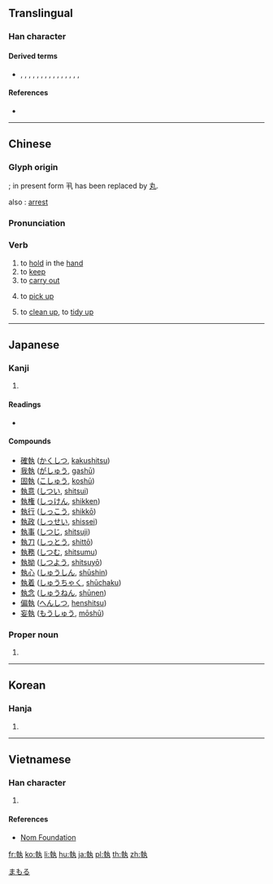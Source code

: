 {{character info/new}}
{{also|执}}
==Translingual==

===Han character===
{{Han char|rn=32|rad=土|as=08|sn=11|four=45417|canj=GJKNI|ids=⿰幸丸}}

====Derived terms====
* {{l|mul|蓻}}, {{l|mul|𢄢}}, {{l|mul|摯}}, {{l|mul|𡠗}}, {{l|mul|蟄}}, {{l|mul|鷙}}, {{l|mul|騺}}, {{l|mul|墊}}, {{l|mul|慹}}, {{l|mul|𩅀}}, {{l|mul|䙝}}, {{l|mul|𡪐}}, {{l|mul|謺}}, {{l|mul|𣊓}}, {{l|mul|䠟}}, {{l|mul|𦎷}}

====References====
* {{Han ref|kx=0231.090|dkj=05193|dj=0467.150|hdz=10457.050|uh=57F7|ud=22519|bh=B0F5|bd=45301}}

----

==Chinese==
{{zh-forms|s=执}}

===Glyph origin===
{{Han etym}}
{{Han compound|幸|丮|c1=p|c2=s|ls=psc}}; in present form 丮 has been replaced by [[丸]].

also {{liushu|p}}: [[arrest]]

===Pronunciation===
{{zh-pron
|m=zhí
|c=zap1
|mn=chip
|mc=y
|oc=y
|ma=
|cat=v
}}

===Verb===
{{zh-verb}}

# to [[hold]] in the [[hand]]
# to [[keep]]
# to [[carry out]]
# {{lb|zh|Cantonese}} to [[pick up]]
#: {{zh-l|執手尾}}
#: {{zh-x|我 想 攀登 火山，執 塊 石頭 用嚟 煎蛋|I want to climb a volcano, '''get''' a rock, and use it to fry an egg|C|ref={{w|zh:許冠傑|許冠傑}}, {{lang|zh|最緊要好玩}}}}
# {{lb|zh|Cantonese}} to [[clean up]], to [[tidy up]]

----

==Japanese==

===Kanji===
{{ja-kanji|grade=c|rs=土08}}

# {{defn|lang=ja|sort=土08}}

====Readings====
* {{ja-readings|goon=[[しゅう]] (shū)|kanon=[[しゅう]] (shū)|kanyoon=[[しつ]] (shitsu)|kun=[[とる]] (toru), [[とらえる]] (toraeru)}}

====Compounds====
* [[確執]] ([[かくしつ]], [[kakushitsu]])
* [[我執]] ([[がしゅう]], [[gashū]])
* [[固執]] ([[こしゅう]], [[koshū]])
* [[執意]] ([[しつい]], [[shitsui]])
* [[執権]] ([[しっけん]], [[shikken]])
* [[執行]] ([[しっこう]], [[shikkō]])
* [[執政]] ([[しっせい]], [[shissei]])
* [[執事]] ([[しつじ]], [[shitsuji]])
* [[執刀]] ([[しっとう]], [[shittō]])
* [[執務]] ([[しつむ]], [[shitsumu]])
* [[執拗]] ([[しつよう]], [[shitsuyō]])
* [[執心]] ([[しゅうしん]], [[shūshin]])
* [[執着]] ([[しゅうちゃく]], [[shūchaku]])
* [[執念]] ([[しゅうねん]], [[shūnen]])
* [[偏執]] ([[へんしつ]], [[henshitsu]])
* [[妄執]] ([[もうしゅう]], [[mōshū]])

===Proper noun===
{{ja-pos|proper|まもる}}

# {{given name|male|lang=ja}}

[[Category:Japanese male given names|まもる]]

----

==Korean==

===Hanja===
{{ko-hanja|hangeul=집|rv=jip|mr=chip}}

# {{defn|lang=ko|sort=土08}}

----

==Vietnamese==

===Han character===
{{vi-hantu|[[chấp]], [[chắp]], [[chặp]], [[chập]], [[chợp]], [[chuụp]], [[giập]], [[giộp]], [[giúp]], [[xắp]], [[xấp]], [[xúp]], [[chộp]], [[chụp]], [[xóp]], [[xụp]]|rs=土08}}

# {{defn|lang=vi|sort=土08}}

====References====
* [http://nomfoundation.org/common/nom_details.php?codepoint=57f7 Nom Foundation]

[[fr:執]]
[[ko:執]]
[[li:執]]
[[hu:執]]
[[ja:執]]
[[pl:執]]
[[th:執]]
[[zh:執]]